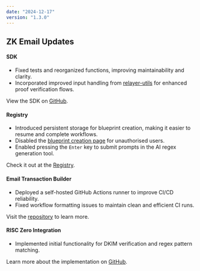 ```yaml
---
date: "2024-12-17"
version: "1.3.0"
---
```


## ZK Email Updates

#### SDK
- Fixed tests and reorganized functions, improving maintainability and clarity.
- Incorporated improved input handling from [relayer-utils](https://github.com/zkemail/relayer-utils) for enhanced proof verification flows.

View the SDK on [GitHub](https://github.com/zkemail/zk-email-sdk-js).

#### Registry
- Introduced persistent storage for blueprint creation, making it easier to resume and complete workflows.
- Disabled the [blueprint creation page](https://registry.zk.email/create/new) for unauthorised users.
- Enabled pressing the `Enter` key to submit prompts in the AI regex generation tool.

Check it out at the [Registry](https://registry.zk.email/).

#### Email Transaction Builder
- Deployed a self-hosted GitHub Actions runner to improve CI/CD reliability.
- Fixed workflow formatting issues to maintain clean and efficient CI runs.

Visit the [repository](https://github.com/zkemail/email-tx-builder/) to learn more.

#### RISC Zero Integration
- Implemented initial functionality for DKIM verification and regex pattern matching.

Learn more about the implementation on [GitHub](https://github.com/zkemail/r0-zkEmail).
